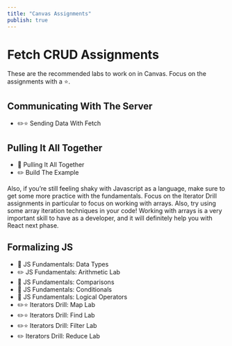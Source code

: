 ```yaml
---
title: "Canvas Assignments"
publish: true
---
```


# Fetch CRUD Assignments

These are the recommended labs to work on in Canvas. Focus on the assignments with a ⭐.

## Communicating With The Server
- ✏️⭐️ Sending Data With Fetch

## Pulling It All Together
- 📖 Pulling It All Together
- ✏️ Build The Example

Also, if you’re still feeling shaky with Javascript as a language, make sure to get some more practice with the fundamentals. Focus on the Iterator Drill assignments in particular to focus on working with arrays. Also, try using some array iteration techniques in your code! Working with arrays is a very important skill to have as a developer, and it will definitely help you with React next phase.

## Formalizing JS
- 📖 JS Fundamentals: Data Types
- ✏️ JS Fundamentals: Arithmetic Lab
- 📖 JS Fundamentals: Comparisons
- 📖 JS Fundamentals: Conditionals
- 📖 JS Fundamentals: Logical Operators
- ✏️⭐️ Iterators Drill: Map Lab
- ✏️⭐️ Iterators Drill: Find Lab
- ✏️⭐️ Iterators Drill: Filter Lab
- ✏️ Iterators Drill: Reduce Lab
